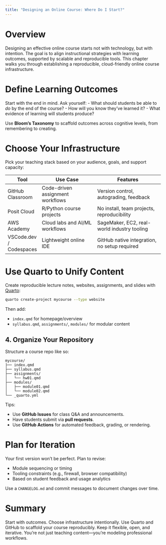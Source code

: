 ```yaml
---
title: "Designing an Online Course: Where Do I Start?"
---
```


# Overview

Designing an effective online course starts not with technology, but with intention. The goal is to align instructional strategies with learning outcomes, supported by scalable and reproducible tools. This chapter walks you through establishing a reproducible, cloud-friendly online course infrastructure.

# Define Learning Outcomes

Start with the end in mind. Ask yourself:
- What should students be able to *do* by the end of the course?
- How will you know they’ve learned it?
- What evidence of learning will students produce?

Use **Bloom’s Taxonomy** to scaffold outcomes across cognitive levels, from remembering to creating.

# Choose Your Infrastructure

Pick your teaching stack based on your audience, goals, and support capacity:

| Tool              | Use Case                              | Features                                      |
|-------------------|----------------------------------------|-----------------------------------------------|
| GitHub Classroom  | Code-driven assignment workflows       | Version control, autograding, feedback        |
| Posit Cloud       | R/Python course projects               | No install, team projects, reproducibility     |
| AWS Academy       | Cloud labs and AI/ML workflows         | SageMaker, EC2, real-world industry tooling    |
| VSCode.dev / Codespaces | Lightweight online IDE         | GitHub native integration, no setup required   |

# Use Quarto to Unify Content

Create reproducible lecture notes, websites, assignments, and slides with [Quarto](https://quarto.org):

```bash
quarto create-project mycourse --type website
```

Then add:

- `index.qmd` for homepage/overview
- `syllabus.qmd`, `assignments/`, `modules/` for modular content

## 4. Organize Your Repository

Structure a course repo like so:

```
mycourse/
├── index.qmd
├── syllabus.qmd
├── assignments/
│   └── hw01.qmd
├── modules/
│   ├── module01.qmd
│   └── module02.qmd
└── _quarto.yml
```

Tips:

* Use **GitHub Issues** for class Q\&A and announcements.
* Have students submit via **pull requests**.
* Use **GitHub Actions** for automated feedback, grading, or rendering.

# Plan for Iteration

Your first version won’t be perfect. Plan to revise:

* Module sequencing or timing
* Tooling constraints (e.g., firewall, browser compatibility)
* Based on student feedback and usage analytics

Use a `CHANGELOG.md` and commit messages to document changes over time.

# Summary

Start with outcomes. Choose infrastructure intentionally. Use Quarto and GitHub to scaffold your course reproducibly. Keep it flexible, open, and iterative. You’re not just teaching content—you’re modeling professional workflows.
